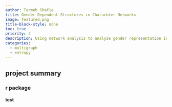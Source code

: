 ```yaml
---
author: Termeh Shafie
title: Gender Dependent Structures in Charachter Networks
image: featured.png
title-block-style: none
toc: true
priority: 4
description: Using network analysis to analyze gender representation in popular cinema.
categories:
  - multigraph
  - entropy
---
```



## project summary



### r package

#### test